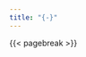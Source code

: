 ```yaml
---
title: "{-}"
---
```


::: {.content-visible when-format="pdf"}

{{< pagebreak >}}

\pagenumbering{arabic} 

:::


